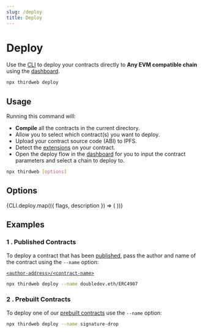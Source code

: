 ```yaml
---
slug: /deploy
title: Deploy
---
```



# Deploy

Use the [CLI](/cli) to deploy your contracts directly to **Any EVM compatible chain** using the [dashboard](/dashboard).

```bash
npx thirdweb deploy
```

## Usage

Running this command will:

- **Compile** all the contracts in the current directory.
- Allow you to select which contract(s) you want to deploy.
- Upload your contract source code (ABI) to IPFS.
- Detect the [extensions](/solidity/extensions) on your contract.
- Open the deploy flow in the [dashboard](https://thirdweb.com/dashboard) for you to input the contract parameters
and select a chain to deploy to.

```bash
npx thirdweb [options]
```

## Options

<div>
  {CLI.deploy.map(({ flags, description }) => (
    <CLIOptions flags={flags} description={description} />
  ))}
</div>

## Examples

### 1 . Published Contracts

To deploy a contract that has been [published](/publish), pass the author and name of the contract using the `--name` option:

[`<author-address>/<contract-name>`](https://thirdweb.com/doubledev.eth/ERC4907)

```bash
npx thirdweb deploy --name doubledev.eth/ERC4907
```

### 2 . Prebuilt Contracts

To deploy one of our [prebuilt contracts](/pre-built-contracts) use the `--name` option:

```bash
npx thirdweb deploy --name signature-drop
```
